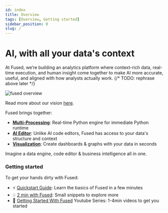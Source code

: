 ```yaml
---
id: index
title: Overview
tags: [Overview, Getting started]
sidebar_position: 0
slug: /
---
```


# AI, with all your data's context

At Fused, we’re building an analytics platform where context-rich data, real-time execution, and human insight come together to make AI more accurate, useful, and aligned with how analysts actually work.
{/* TODO: rephrase above later */}

![fused overview](/img/3_points_fused_overview.png)

Read more about our vision [here](/blog/analytics-is-changing/).

Fused brings together:
- **[Multi-Processing](/core-concepts/write/)**: Real-time Python engine for immediate Python runtime
- **[AI Editor](/workbench/ai-assistant/)**: Unlike AI code editors, Fused has access to your data's structure and context
- **[Visualization](/quickstart/#vibe-coding-a-dashboard)**: Create dashboards & graphs with your data in seconds

Imagine a data engine, code editor & business intelligence all in one.

### Getting started

To get your hands dirty with Fused:

- ⚡ [Quickstart Guide](/quickstart/): Learn the basics of Fused in a few minutes
- 💡 [2 min with Fused](/tutorials/2min-with-fused/): Small snippets to explore more
- 🍿 [Getting Started With Fused](https://www.youtube.com/playlist?list=PL2SQ46N_vAUQjS5edd1hBDecFgizF7hUP) Youtube Series: 1-4min videos to get you started